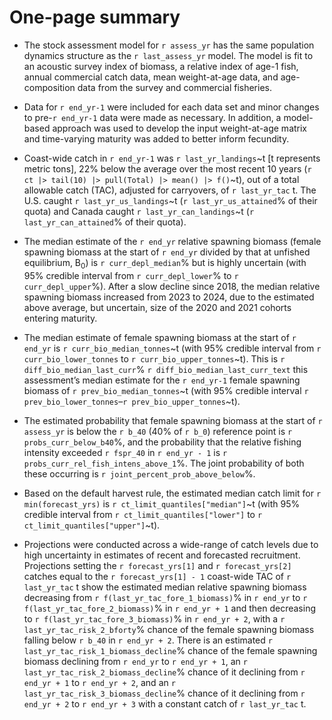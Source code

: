 \newpage

\rfoot{One-page summary}

# One-page summary {-}

- The stock assessment model for `r assess_yr` has the same
population dynamics structure as the `r last_assess_yr` model.
The model is fit to an acoustic survey index of biomass, a relative
index of age-1 fish, annual commercial catch data, mean weight-at-age data,
and age-composition data from the survey and commercial fisheries.

- Data for `r end_yr-1` were included for each data set and minor changes to
pre-`r end_yr-1` data were made as necessary. In addition, a model-based
approach was used to develop the input weight-at-age matrix and time-varying
maturity was added to better inform fecundity.

- Coast-wide catch in `r end_yr-1` was `r last_yr_landings`~t
[t represents metric tons], 22% below the average over the most recent 10 years
(`r ct |> tail(10) |> pull(Total) |> mean() |> f()`~t),
out of a total allowable catch (TAC), adjusted for carryovers, of
`r last_yr_tac` t. The U.S. caught `r last_yr_us_landings`~t
(`r last_yr_us_attained`% of their quota) and Canada caught
`r last_yr_can_landings`~t (`r last_yr_can_attained`% of their quota).

- The median estimate of the `r end_yr` relative spawning biomass
(female spawning biomass at the start of `r end_yr` divided by that at
unfished equilibrium, B~0~) is `r curr_depl_median`% but is highly
uncertain (with 95% credible interval from `r curr_depl_lower`% to
`r curr_depl_upper`%). After a slow decline since 2018, the median
relative spawning biomass increased from 2023 to 2024, due to the
estimated above average, but uncertain, size of the 2020 and 2021
cohorts entering maturity.

- The median estimate of female spawning biomass at the start
of `r end_yr` is `r curr_bio_median_tonnes`~t (with 95% credible
interval from `r curr_bio_lower_tonnes` to `r curr_bio_upper_tonnes`~t).
This is `r diff_bio_median_last_curr`% `r diff_bio_median_last_curr_text`
this assessment's median estimate for the `r end_yr-1` female spawning
biomass of `r prev_bio_median_tonnes`~t (with 95% credible interval
`r prev_bio_lower_tonnes`--`r prev_bio_upper_tonnes`~t).

- The estimated probability that female spawning biomass at the start of
`r assess_yr` is below the `r b_40` (40% of `r b_0`) reference point is
`r probs_curr_below_b40`%, and the probability that the relative fishing
intensity exceeded `r fspr_40` in `r end_yr - 1` is
`r probs_curr_rel_fish_intens_above_1`%. The joint
probability of both these occurring is `r joint_percent_prob_above_below`%.

- Based on the default harvest rule, the estimated median catch limit for
`r min(forecast_yrs)` is `r ct_limit_quantiles["median"]`~t (with
95% credible interval from `r ct_limit_quantiles["lower"]` to
`r ct_limit_quantiles["upper"]`~t).

- Projections were conducted across a wide-range of catch levels due to
high uncertainty in estimates of recent and forecasted recruitment.
Projections setting the `r forecast_yrs[1]` and
`r forecast_yrs[2]` catches equal to the `r forecast_yrs[1] - 1`
coast-wide TAC of `r last_yr_tac` t show the estimated median relative
spawning biomass decreasing from `r f(last_yr_tac_fore_1_biomass)`% in
`r end_yr` to `r f(last_yr_tac_fore_2_biomass)`% in `r end_yr + 1` and then
decreasing to `r f(last_yr_tac_fore_3_biomass)`% in `r end_yr + 2`,
with a `r last_yr_tac_risk_2_bforty`% chance
of the female spawning biomass falling below `r b_40` in `r end_yr + 2`.
There is an estimated `r last_yr_tac_risk_1_biomass_decline`% chance of the
female spawning biomass declining from `r end_yr` to `r end_yr + 1`, an
`r last_yr_tac_risk_2_biomass_decline`% chance of it declining from
`r end_yr + 1` to `r end_yr + 2`, and an
`r last_yr_tac_risk_3_biomass_decline`% chance of it declining
from `r end_yr + 2` to `r end_yr + 3` with a constant catch of
`r last_yr_tac` t.